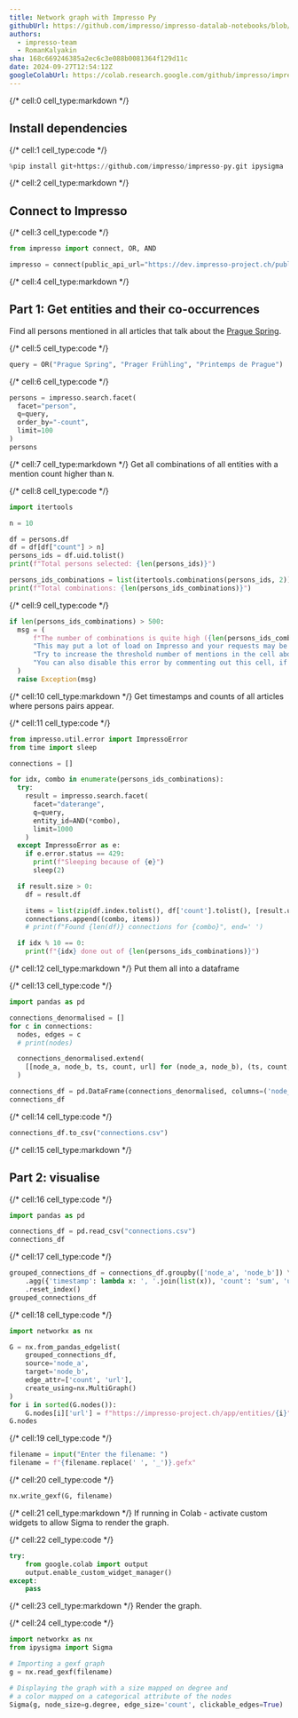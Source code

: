 ```yaml
---
title: Network graph with Impresso Py
githubUrl: https://github.com/impresso/impresso-datalab-notebooks/blob/main/4-impresso-py/network_graph.ipynb
authors:
  - impresso-team
  - RomanKalyakin
sha: 168c669246385a2ec6c3e088b0081364f129d11c
date: 2024-09-27T12:54:12Z
googleColabUrl: https://colab.research.google.com/github/impresso/impresso-datalab-notebooks/blob/main/4-impresso-py/network_graph.ipynb
---
```


{/* cell:0 cell_type:markdown */}

## Install dependencies

{/* cell:1 cell_type:code */}

```python
%pip install git+https://github.com/impresso/impresso-py.git ipysigma
```

{/* cell:2 cell_type:markdown */}

## Connect to Impresso

{/* cell:3 cell_type:code */}

```python
from impresso import connect, OR, AND

impresso = connect(public_api_url="https://dev.impresso-project.ch/public-api")
```

{/* cell:4 cell_type:markdown */}

## Part 1: Get entities and their co-occurrences

Find all persons mentioned in all articles that talk about the [Prague Spring](https://en.wikipedia.org/wiki/Prague_Spring).

{/* cell:5 cell_type:code */}

```python
query = OR("Prague Spring", "Prager Frühling", "Printemps de Prague")
```

{/* cell:6 cell_type:code */}

```python
persons = impresso.search.facet(
  facet="person",
  q=query,
  order_by="-count",
  limit=100
)
persons
```

{/* cell:7 cell_type:markdown */}
Get all combinations of all entities with a mention count higher than `N`.

{/* cell:8 cell_type:code */}

```python
import itertools

n = 10

df = persons.df
df = df[df["count"] > n]
persons_ids = df.uid.tolist()
print(f"Total persons selected: {len(persons_ids)}")

persons_ids_combinations = list(itertools.combinations(persons_ids, 2))
print(f"Total combinations: {len(persons_ids_combinations)}")
```

{/* cell:9 cell_type:code */}

```python
if len(persons_ids_combinations) > 500:
  msg = (
      f"The number of combinations is quite high ({len(persons_ids_combinations)}). " +
      "This may put a lot of load on Impresso and your requests may be throttled. " +
      "Try to increase the threshold number of mentions in the cell above which will reduce the number of selected persons. " +
      "You can also disable this error by commenting out this cell, if this number of combinations is expected."
  )
  raise Exception(msg)
```

{/* cell:10 cell_type:markdown */}
Get timestamps and counts of all articles where persons pairs appear.

{/* cell:11 cell_type:code */}

```python
from impresso.util.error import ImpressoError
from time import sleep

connections = []

for idx, combo in enumerate(persons_ids_combinations):
  try:
    result = impresso.search.facet(
      facet="daterange",
      q=query,
      entity_id=AND(*combo),
      limit=1000
    )
  except ImpressoError as e:
    if e.error.status == 429:
      print(f"Sleeping because of {e}")
      sleep(2)

  if result.size > 0:
    df = result.df

    items = list(zip(df.index.tolist(), df['count'].tolist(), [result.url for i in range(len(df))]))
    connections.append((combo, items))
    # print(f"Found {len(df)} connections for {combo}", end=' ')

  if idx % 10 == 0:
    print(f"{idx} done out of {len(persons_ids_combinations)}")
```

{/* cell:12 cell_type:markdown */}
Put them all into a dataframe

{/* cell:13 cell_type:code */}

```python
import pandas as pd

connections_denormalised = []
for c in connections:
  nodes, edges = c
  # print(nodes)

  connections_denormalised.extend(
    [[node_a, node_b, ts, count, url] for (node_a, node_b), (ts, count, url) in zip([nodes for i in range(len(edges))], edges)]
  )

connections_df = pd.DataFrame(connections_denormalised, columns=('node_a', 'node_b', 'timestamp', 'count', 'url'))
connections_df
```

{/* cell:14 cell_type:code */}

```python
connections_df.to_csv("connections.csv")
```

{/* cell:15 cell_type:markdown */}

## Part 2: visualise

{/* cell:16 cell_type:code */}

```python
import pandas as pd

connections_df = pd.read_csv("connections.csv")
connections_df
```

{/* cell:17 cell_type:code */}

```python
grouped_connections_df = connections_df.groupby(['node_a', 'node_b']) \
    .agg({'timestamp': lambda x: ', '.join(list(x)), 'count': 'sum', 'url': lambda x: list(set(x))[0]}) \
    .reset_index()
grouped_connections_df
```

{/* cell:18 cell_type:code */}

```python
import networkx as nx

G = nx.from_pandas_edgelist(
    grouped_connections_df,
    source='node_a',
    target='node_b',
    edge_attr=['count', 'url'],
    create_using=nx.MultiGraph()
)
for i in sorted(G.nodes()):
    G.nodes[i]['url'] = f"https://impresso-project.ch/app/entities/{i}"
G.nodes
```

{/* cell:19 cell_type:code */}

```python
filename = input("Enter the filename: ")
filename = f"{filename.replace(' ', '_')}.gefx"
```

{/* cell:20 cell_type:code */}

```python
nx.write_gexf(G, filename)
```

{/* cell:21 cell_type:markdown */}
If running in Colab - activate custom widgets to allow Sigma to render the graph.

{/* cell:22 cell_type:code */}

```python
try:
    from google.colab import output
    output.enable_custom_widget_manager()
except:
    pass
```

{/* cell:23 cell_type:markdown */}
Render the graph.

{/* cell:24 cell_type:code */}

```python
import networkx as nx
from ipysigma import Sigma

# Importing a gexf graph
g = nx.read_gexf(filename)

# Displaying the graph with a size mapped on degree and
# a color mapped on a categorical attribute of the nodes
Sigma(g, node_size=g.degree, edge_size='count', clickable_edges=True)
```
